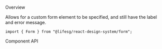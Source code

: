 
<Meta of={FormCustomFieldStories} />

<Title>Form.CustomField</Title>

<Secondary>Overview</Secondary>

Allows for a custom form element to be specified, and still have the label and error message.

```tsx
import { Form } from "@lifesg/react-design-system/form";
```

<Canvas of={FormCustomFieldStories.Default} />

<Secondary>Component API</Secondary>

<PropsTable />
